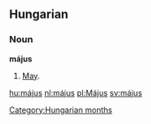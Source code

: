 ==Hungarian==
===Noun===
'''május'''
# [[May]].

[[Category:Hungarian months]]

[[hu:május]]
[[nl:május]]
[[pl:Május]]
[[sv:május]]